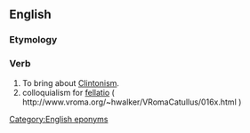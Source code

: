 ==English==

===Etymology===
{{suffix|en|Clinton|ize}}

===Verb===
{{en-verb|Clintoniz}}

# To bring about [[Clintonism]].
#colloquialism for [[fellatio]] ( <nowiki>http://www.vroma.org/~hwalker/VRomaCatullus/016x.html</nowiki>  )

[[Category:English eponyms]]